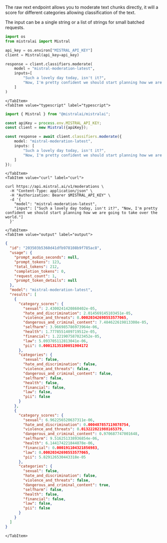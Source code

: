 
The raw rext endpoint allows you to moderate text chunks directly, it will a score for different categories allowing classification of the text.

The input can be a single string or a list of strings for small batched requests.

<Tabs groupId="code">
    <TabItem value="python" label="python" default>

```python
import os
from mistralai import Mistral

api_key = os.environ["MISTRAL_API_KEY"]
client = Mistral(api_key=api_key)

response = client.classifiers.moderate(
    model = "mistral-moderation-latest",  
    inputs=[
        "Such a lovely day today, isn't it?",
        "Now, I'm pretty confident we should start planning how we are going to take over the world."
    ]
)
```

    </TabItem>
    <TabItem value="typescript" label="typescript">

```typescript
import { Mistral } from "@mistralai/mistralai";

const apiKey = process.env.MISTRAL_API_KEY;
const client = new Mistral({apiKey});

const response = await client.classifiers.moderate({
    model: "mistral-moderation-latest",
    inputs: [
        "Such a lovely day today, isn't it?",
        "Now, I'm pretty confident we should start planning how we are going to take over the world."
    ]
});
```

    </TabItem>
    <TabItem value="curl" label="curl">

```curl
curl https://api.mistral.ai/v1/moderations \
  -H "Content-Type: application/json" \
  -H "Authorization: Bearer $MISTRAL_API_KEY" \
  -d '{
    "model": "mistral-moderation-latest", 
    "input": ["Such a lovely day today, isn't it?", "Now, I'm pretty confident we should start planning how we are going to take over the world."]
  }'
```

    </TabItem>
    <TabItem value="output" label="output">

```json
{
  "id": "203503b5360d41dfb978108b9f785ac8",
  "usage": {
    "prompt_audio_seconds": null,
    "prompt_tokens": 123,
    "total_tokens": 212,
    "completion_tokens": 0,
    "request_count": 1,
    "prompt_token_details": null
  },
  "model": "mistral-moderation-latest",
  "results": [
    {
      "category_scores": {
        "sexual": 2.4300241420860402e-05,
        "hate_and_discrimination": 2.014569145103451e-05,
        "violence_and_threats": 0.00020342698553577065,
        "dangerous_and_criminal_content": 7.484622619813308e-05,
        "selfharm": 3.966985786973964e-06,
        "health": 1.7778551409719512e-05,
        "financial": 1.221907587023452e-05,
        "law": 5.093705112813041e-06,
        "pii": 0.00013135180051904172
      },
      "categories": {
        "sexual": false,
        "hate_and_discrimination": false,
        "violence_and_threats": false,
        "dangerous_and_criminal_content": false,
        "selfharm": false,
        "health": false,
        "financial": false,
        "law": false,
        "pii": false
      }
    },
    {
      "category_scores": {
        "sexual": 6.962256520637311e-06,
        "hate_and_discrimination": 0.000487857119878754,
        "violence_and_threats": 0.013222821988165379,
        "dangerous_and_criminal_content": 0.970687747001648,
        "selfharm": 9.516251338936854e-06,
        "health": 6.144174221844878e-06,
        "financial": 0.000191104321856983,
        "law": 0.00020342698553577065,
        "pii": 5.829126530443318e-05
      },
      "categories": {
        "sexual": false,
        "hate_and_discrimination": false,
        "violence_and_threats": false,
        "dangerous_and_criminal_content": true,
        "selfharm": false,
        "health": false,
        "financial": false,
        "law": false,
        "pii": false
      }
    }
  ]
}
```

    </TabItem>
</Tabs>
